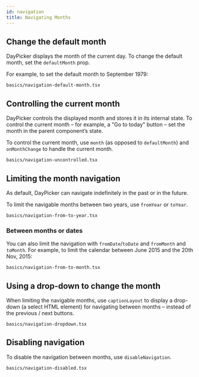 ```yaml
---
id: navigation
title: Navigating Months
---
```


## Change the default month

DayPicker displays the month of the current day. To change the
default month, set the `defaultMonth` prop.

For example, to set the default month to September 1979:

```include
basics/navigation-default-month.tsx
```

## Controlling the current month

DayPicker controls the displayed month and stores it in its internal state. To
control the current month – for example, a "Go to today" button –
set the month in the parent component’s state.

To control the current month, use `month` (as opposed to `defaultMonth`) and
`onMonthChange` to handle the current month.

```include
basics/navigation-uncontrolled.tsx
```

## Limiting the month navigation

As default, DayPicker can navigate indefinitely in the past or in the future.

To limit the navigable months between two years, use `fromYear` or `toYear`.

```include
basics/navigation-from-to-year.tsx
```

### Between months or dates

You can also limit the navigation with `fromDate`/`toDate` and `fromMonth` and
`toMonth`. For example, to limit the calendar between June 2015 and the 20th
Nov, 2015:

```include
basics/navigation-from-to-month.tsx
```

## Using a drop-down to change the month

When limiting the navigable months, use `captionLayout` to display a drop-down
(a select HTML element) for navigating between months – instead of the previous
/ next buttons.

```include
basics/navigation-dropdown.tsx
```

## Disabling navigation

To disable the navigation between months, use `disableNavigation`.

```include
basics/navigation-disabled.tsx
```
